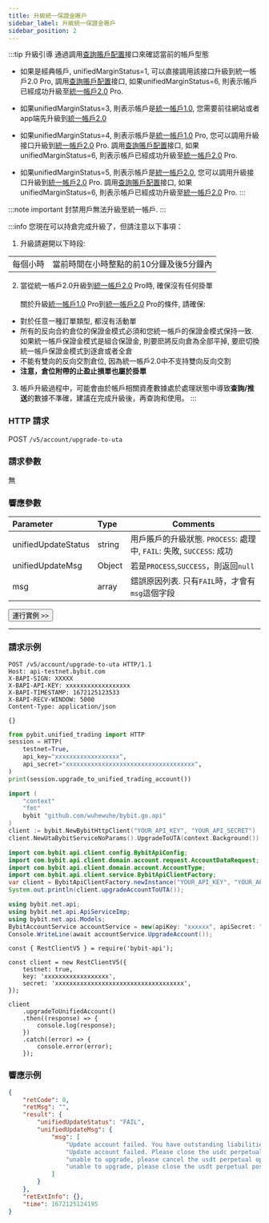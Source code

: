 ```yaml
---
title: 升級統一保證金賬戶
sidebar_label: 升級統一保證金賬戶
sidebar_position: 2
---
```


:::tip 升級引導
通過調用[查詢賬戶配置](account-info)接口來確認當前的帳戶型態

* 如果是經典帳戶, unifiedMarginStatus=1, 可以直接調用該接口升級到統一帳戶2.0 Pro, 調用[查詢賬戶配置](account-info)接口,
如果unifiedMarginStatus=6, 則表示帳戶已經成功升級至[統一帳戶2.0](../acct-mode#統一帳戶20) Pro.

* 如果unifiedMarginStatus=3, 則表示帳戶是[統一帳戶1.0](../acct-mode#統一帳戶10), 您需要前往網站或者app端先升級到[統一帳戶2.0](../acct-mode#統一帳戶20)

* 如果unifiedMarginStatus=4, 則表示帳戶是[統一帳戶1.0](../acct-mode#統一帳戶10) Pro, 您可以調用升級接口升級到[統一帳戶2.0](../acct-mode#統一帳戶20) Pro. 調用[查詢賬戶配置](account-info)接口,
如果unifiedMarginStatus=6, 則表示帳戶已經成功升級至[統一帳戶2.0](../acct-mode#統一帳戶20) Pro.

* 如果unifiedMarginStatus=5, 則表示帳戶是[統一帳戶2.0](../acct-mode#統一帳戶20), 您可以調用升級接口升級到[統一帳戶2.0](../acct-mode#統一帳戶20) Pro. 調用[查詢賬戶配置](account-info)接口,
如果unifiedMarginStatus=6, 則表示帳戶已經成功升級至[統一帳戶2.0](../acct-mode#統一帳戶20) Pro.
:::

:::note important
封禁用戶無法升級至統一帳戶.
:::

:::info
您現在可以持倉完成升級了，但請注意以下事項：
1. 升級請避開以下時段:

| | |
|:----- |:-----|
|每個小時 | 當前時間在小時整點的前10分鐘及後5分鐘內 |

2. 當從統一帳戶2.0升級到[統一帳戶2.0](../acct-mode#統一帳戶20) Pro時, 確保沒有任何掛單<br/><br/>
關於升級[統一帳戶1.0](../acct-mode#統一帳戶10) Pro到[統一帳戶2.0](../acct-mode#統一帳戶20) Pro的條件, 請確保:
* 對於任意一種訂單類型, 都沒有活動單
* 所有的反向合約倉位的保證金模式必須和您統一帳戶的保證金模式保持一致.
 如果統一帳戶保證金模式是組合保證金, 則要麽將反向倉為全部平掉, 
 要麽切換統一帳戶保證金模式到逐倉或者全倉
* 不能有雙向的反向交割倉位, 因為統一帳戶2.0中不支持雙向反向交割
* **注意，倉位附帶的止盈止損單也屬於掛單**

3. 帳戶升級過程中，可能會由於帳戶相關資產數據處於處理狀態中導致**查詢/推送**的數據不準確，建議在完成升級後，再查詢和使用。
:::

### HTTP 請求
POST `/v5/account/upgrade-to-uta`

### 請求參數
無

### 響應參數
| Parameter | Type | Comments|
|:----- |:-----|----- |
|unifiedUpdateStatus |string |用戶賬戶的升級狀態. `PROCESS`: 處理中, `FAIL`: 失敗, `SUCCESS`: 成功 |
|unifiedUpdateMsg |Object |若是`PROCESS`,`SUCCESS`，則返回`null` |
|msg |array |錯誤原因列表. 只有`FAIL`時，才會有`msg`這個字段 |

<a href="/api-explorer/v5/account/upgrade-unified-account"><Button>運行實例 >></Button></a>

---

### 請求示例

<Tabs groupId="programming-languages">
<TabItem value="http" label="HTTP">

```http
POST /v5/account/upgrade-to-uta HTTP/1.1
Host: api-testnet.bybit.com
X-BAPI-SIGN: XXXXX
X-BAPI-API-KEY: xxxxxxxxxxxxxxxxxx
X-BAPI-TIMESTAMP: 1672125123533
X-BAPI-RECV-WINDOW: 5000
Content-Type: application/json

{}
```

</TabItem>
<TabItem value="python" label="Python">

```python
from pybit.unified_trading import HTTP
session = HTTP(
    testnet=True,
    api_key="xxxxxxxxxxxxxxxxxx",
    api_secret="xxxxxxxxxxxxxxxxxxxxxxxxxxxxxxxxxxxx",
)
print(session.upgrade_to_unified_trading_account())
```

</TabItem>
<TabItem value="GO" label="GO">

```go
import (
	"context"
	"fmt"
	bybit "github.com/wuhewuhe/bybit.go.api"
)
client := bybit.NewBybitHttpClient("YOUR_API_KEY", "YOUR_API_SECRET")
client.NewUtaBybitServiceNoParams().UpgradeToUTA(context.Background())
```

</TabItem>
<TabItem value="java" label="Java">

```java
import com.bybit.api.client.config.BybitApiConfig;
import com.bybit.api.client.domain.account.request.AccountDataRequest;
import com.bybit.api.client.domain.account.AccountType;
import com.bybit.api.client.service.BybitApiClientFactory;
var client = BybitApiClientFactory.newInstance("YOUR_API_KEY", "YOUR_API_SECRET", BybitApiConfig.TESTNET_DOMAIN).newAccountRestClient();
System.out.println(client.upgradeAccountToUTA());
```

</TabItem>
<TabItem value="DotNet" label=".Net">

```c#
using bybit.net.api;
using bybit.net.api.ApiServiceImp;
using bybit.net.api.Models;
BybitAccountService accountService = new(apiKey: "xxxxxx", apiSecret: "xxxxx");
Console.WriteLine(await accountService.UpgradeAccount());
```

</TabItem>
<TabItem value="Node" label="Node.js">

```n4js
const { RestClientV5 } = require('bybit-api');

const client = new RestClientV5({
    testnet: true,
    key: 'xxxxxxxxxxxxxxxxxx',
    secret: 'xxxxxxxxxxxxxxxxxxxxxxxxxxxxxxxxxxxx',
});

client
    .upgradeToUnifiedAccount()
    .then((response) => {
        console.log(response);
    })
    .catch((error) => {
        console.error(error);
    });
```

</TabItem>
</Tabs>

### 響應示例

```json
{
    "retCode": 0,
    "retMsg": "",
    "result": {
        "unifiedUpdateStatus": "FAIL",
        "unifiedUpdateMsg": {
            "msg": [
                "Update account failed. You have outstanding liabilities in your Spot account.",
                "Update account failed. Please close the usdc perpetual positions in USDC Account.",
                "unable to upgrade, please cancel the usdt perpetual open orders in USDT account.",
                "unable to upgrade, please close the usdt perpetual positions in USDT account."
            ]
        }
    },
    "retExtInfo": {},
    "time": 1672125124195
}
```
